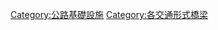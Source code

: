 {{Commonscat|Road bridges}}

[[Category:公路基礎設施|Category:公路基礎設施]]
[[Category:各交通形式橋梁|Category:各交通形式橋梁]]